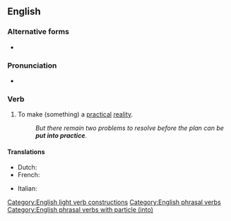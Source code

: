 ==English==

===Alternative forms===
* {{l|en|put in practice}}

===Pronunciation===
* {{audio|En-au-put into practice.ogg|Audio (AU)|lang=en}}

===Verb===
{{en-verb|puts into practice|putting into practice|put into practice}}

# {{lb|en|transitive|idiomatic}} To make (something) a [[practical]] [[reality]].
#: ''But there remain two problems to resolve before the plan can be '''put into practice'''.''

====Translations====
{{trans-top|make something a practical reality}}
* Dutch: {{t|nl|in praktijk zetten}}
* French: {{t+|fr|mettre en pratique}}
{{trans-mid}}
* Italian: {{t|it|mettere in pratica}}
{{trans-bottom}}

[[Category:English light verb constructions]]
[[Category:English phrasal verbs]]
[[Category:English phrasal verbs with particle (into)]]